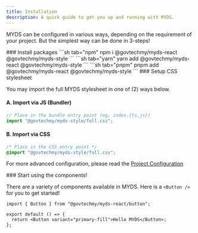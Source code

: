 ```yaml
---
title: Installation
description: A quick guide to get you up and running with MYDS.
---
```



MYDS can be configured in various ways, depending on the requirement of your project. But the simplest way can be done in 3-steps!

<Steps>
  <Step>
    ### Install packages
    <Tabs items={["npm", "yarn", "pnpm"]}>
        ```sh tab="npm"
        npm i @govtechmy/myds-react @govtechmy/myds-style 
        ```
        ```sh tab="yarn"
        yarn add @govtechmy/myds-react @govtechmy/myds-style
        ```
        ```sh tab="pnpm"
        pnpm add @govtechmy/myds-react @govtechmy/myds-style
        ```
    </Tabs>

  </Step>

  <Step>
  ### Setup CSS stylesheet<a name="full-css"></a>
  
You may import the full MYDS stylesheet in one of (2) ways below.
#### A. Import via JS (Bundler)

```ts
// Place in the bundle entry point (eg. index.{ts,js})
import "@govtechmy/myds-style/full.css";
```

#### B. Import via CSS

```css
/* Place in the CSS entry point */
@import "@govtechmy/myds-style/full.css";
```

For more advanced configuration, please read the [Project Configuration](./project-configuration)

  </Step>

<Step>
### Start using the components!

There are a variety of components available in MYDS. Here is a `<Button />` for you to get started!

```tsx
import { Button } from "@govtechmy/myds-react/button";

export default () => {
  return <Button variant="primary-fill">Hello MYDS</Button>;
};
```

</Step>
</Steps>
